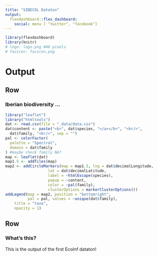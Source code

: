 ```yaml
---
title: "SIBECOL Dataton"
output: 
  flexdashboard::flex_dashboard:
    social: menu [ "twitter", "facebook"]
---
```


```r
library(flexdashboard)
library(knitr)
# logo: logo.png #48 pixels
# favicon: favicon.png
```

Output {data-orientation=rows}
=========================================

Row {data-height=800, data-padding=50}
-------------------------------------

### Iberian biodiversity ...

```r
library("leaflet")
library("htmltools")
dat <- read.csv(file = "_data/data.csv")
dat$content <- paste("<b>", dat$species, "</a></b>", "<br/>", 
  dat$family, "<br/>", sep = "")
pal <- colorFactor(
  palette = "Spectral",
  domain = dat$family
) #maybe check family NA?
map <- leaflet(dat)
map1.5 <- addTiles(map)
map2 <- addCircleMarkers(map = map1.5, lng = dat$decimalLongitude, 
                   lat = dat$decimalLatitude, 
                   label = ~htmlEscape(species),
                   popup = ~content,
                   color = ~pal(family),
                   clusterOptions = markerClusterOptions())
addLegend(map = map2, position = "bottomright", 
          pal = pal, values = ~unique(dat$family),
    title = "taxa",
    opacity = 1)
```



Row {data-height=200}
-------------------------------------

### What's this?

This is the output of the first EcoInf dataton!

